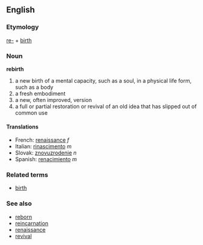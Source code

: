 == English ==
=== Etymology ===
[[re-]] + [[birth]]

=== Noun ===
'''rebirth'''
# a new birth of a mental capacity, such as a soul, in a physical life form, such as a body
# a fresh embodiment
# a new, often improved, version
# a full or partial restoration or revival of an old idea that has slipped out of common use

====Translations====
*French: [[renaissance#French|renaissance]] ''f''
*Italian: [[rinascimento#Italian|rinascimento]] ''m''
*Slovak: [[znovuzrodenie#Slovak|znovuzrodenie]] ''n''
*Spanish: [[renacimiento]] ''m''

===Related terms===
* [[birth]]

===See also===
*[[reborn]]
*[[reincarnation]]
*[[renaissance]]
*[[revival]]